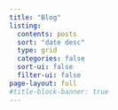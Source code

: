 ---
title: "Blog"
listing:
  contents: posts
  sort: "date desc"
  type: grid
  categories: false
  sort-ui: false
  filter-ui: false
page-layout: full
#title-block-banner: true
---
